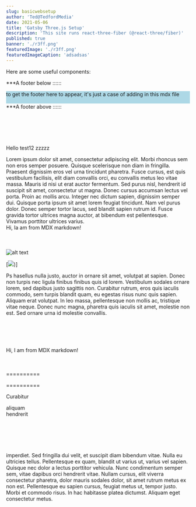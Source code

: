 ```yaml
---
slug: basicwebsetup
author: 'Ted@TedfordMedia'
date: 2021-05-06
title: 'Gatsby Three.js Setup'
description: 'This site runs react-three-fiber (@react-three/fiber)'
published: true
banner: './r3ff.png'
featuredImage: './r3ff.png'
featuredImageCaption: 'adsadsas'
---
```

 
 


 

Here are some useful components:

***A footer below ::::::
<div style="background:lightblue">
    to get the footer here to appear, it's just a case of adding   in this mdx file
    <br></br>
    <Test/>
    <Testbyyy/>
    <Test/>
    <Test/>
    <Test/>
</div>  
***A footer above ::::::   
  
  <br></br><br></br>


Hello test12 zzzzz 

Lorem ipsum dolor sit amet, consectetur adipiscing elit. Morbi rhoncus sem non eros semper posuere. Quisque scelerisque non diam in fringilla. Praesent dignissim eros vel urna tincidunt pharetra. Fusce cursus, est quis vestibulum facilisis, elit diam convallis orci, eu convallis metus leo vitae massa. Mauris id nisi ut erat auctor fermentum. Sed purus nisl, hendrerit id suscipit sit amet, consectetur ut magna. Donec cursus accumsan lectus vel porta. Proin ac mollis arcu. Integer nec dictum sapien, dignissim semper dui. Quisque porta ipsum sit amet lorem feugiat tincidunt. Nam vel purus dolor. Donec semper tortor lacus, sed blandit sapien rutrum id. Fusce gravida tortor ultrices magna auctor, at bibendum est pellentesque. Vivamus porttitor ultrices varius.  
<Message>
    Hi, Ia am from MDX markdown!    
</Message>     
<br></br>
![alt text](https://basicpageforcorsfiles.azurewebsites.net/assets/imgs/top-page/pageheader.png)  

  



   [![](https://basicpageforcorsfiles.azurewebsites.net/assets/imgs/top-page/pageheader.png))] 

Ps  hasellus nulla justo, auctor in ornare sit amet, volutpat at sapien. Donec non turpis nec ligula finibus finibus quis id lorem. Vestibulum sodales ornare lorem, sed dapibus justo sagittis non. Curabitur rutrum, eros quis iaculis commodo, sem turpis blandit quam, eu egestas risus nunc quis sapien. Aliquam erat volutpat. In leo massa, pellentesque non mollis ac, tristique vitae neque. Donec nunc magna, pharetra quis iaculis sit amet, molestie non est. Sed ornare urna id molestie convallis.  <br></br>  
<br></br>  
 <Message>
    Hi, I am from MDX markdown!
</Message>  
<br></br>
 

 ==========

 

        

 ==========
 
Curabitur   
 
 aliquam   
 hendrerit   

  <br></br><br></br>
  
  <p>imperdiet. Sed fringilla dui velit, et suscipit diam bibendum vitae. Nulla eu ultricies tellus. Pellentesque ex quam, blandit ut varius ut, varius vel sapien. Quisque nec dolor a lectus porttitor vehicula. Nunc condimentum semper sem, vitae dapibus orci hendrerit vitae. Nullam cursus, elit viverra consectetur pharetra, dolor mauris sodales dolor, sit amet rutrum metus ex non est. Pellentesque eu sapien cursus, feugiat metus ut, tempor justo. Morbi et commodo risus. In hac habitasse platea dictumst. Aliquam eget consectetur metus.</p>
